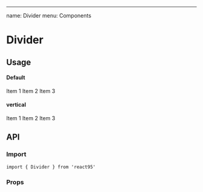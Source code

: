 ---

name: Divider
menu: Components

# Divider

## Usage

#### Default

<Playground>
  <List>
    <ListItem>Item 1</ListItem>
    <Divider />
    <ListItem>Item 2</ListItem>
    <Divider />
    <ListItem>Item 3</ListItem>
  </List>
</Playground>

#### vertical

<Playground>
  <List inline>
    <ListItem>Item 1</ListItem>
    <Divider vertical size='43px' />
    <ListItem>Item 2</ListItem>
    <Divider vertical size='43px' />
    <ListItem>Item 3</ListItem>
  </List>
</Playground>

## API

### Import

```
import { Divider } from 'react95'
```

### Props

<Props of={Divider} />
